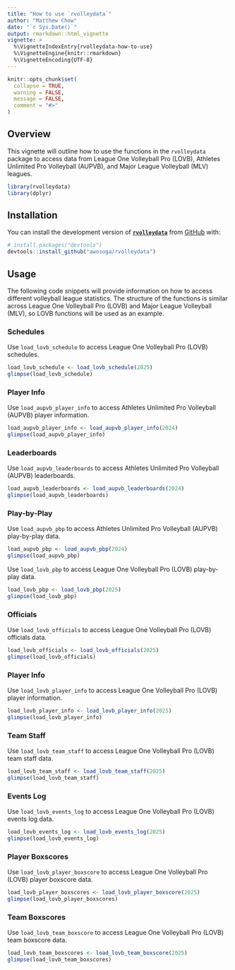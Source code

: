 ```yaml
---
title: "How to use `rvolleydata`"
author: "Matthew Chow"
date: "`r Sys.Date()`"
output: rmarkdown::html_vignette
vignette: >
  %\VignetteIndexEntry{rvolleydata-how-to-use}
  %\VignetteEngine{knitr::rmarkdown}
  %\VignetteEncoding{UTF-8}
---
```


```r
knitr::opts_chunk$set(
  collapse = TRUE,
  warning = FALSE,
  message = FALSE,
  comment = "#>"
)
```

## Overview

This vignette will outline how to use the functions in the `rvolleydata` package to access data from League One Volleyball Pro (LOVB), Athletes Unlimited Pro Volleyball (AUPVB), and Major League Volleyball (MLV) leagues.

```r
library(rvolleydata)
library(dplyr)
```

## Installation

You can install the development version of [**`rvolleydata`**](https://github.com/awosoga/rvolleydata) from [GitHub](https://github.com/awosoga/rvolleydata) with:

```r
# install.packages("devtools")
devtools::install_github("awosoga/rvolleydata")
```

## Usage

The following code snippets will provide information on how to access different volleyball league statistics. The structure of the functions is similar across League One Volleyball Pro (LOVB) and Major League Volleyball (MLV), so LOVB functions will be used as an example.

### Schedules

Use `load_lovb_schedule` to access League One Volleyball Pro (LOVB) schedules.

```r
load_lovb_schedule <- load_lovb_schedule(2025)
glimpse(load_lovb_schedule)
```

### Player Info

Use `load_aupvb_player_info` to access Athletes Unlimited Pro Volleyball (AUPVB) player information.

```r
load_aupvb_player_info <- load_aupvb_player_info(2024)
glimpse(load_aupvb_player_info)
```

### Leaderboards

Use `load_aupvb_leaderboards` to access Athletes Unlimited Pro Volleyball (AUPVB) leaderboards.

```r
load_aupvb_leaderboards <- load_aupvb_leaderboards(2024)
glimpse(load_aupvb_leaderboards)
```

### Play-by-Play

Use `load_aupvb_pbp` to access Athletes Unlimited Pro Volleyball (AUPVB) play-by-play data.

```r
load_aupvb_pbp <- load_aupvb_pbp(2024)
glimpse(load_aupvb_pbp)
```

Use `load_lovb_pbp` to access League One Volleyball Pro (LOVB) play-by-play data.

```r
load_lovb_pbp <- load_lovb_pbp(2025)
glimpse(load_lovb_pbp)
```

### Officials

Use `load_lovb_officials` to access League One Volleyball Pro (LOVB) officials data.

```r
load_lovb_officials <- load_lovb_officials(2025)
glimpse(load_lovb_officials)
```

### Player Info

Use `load_lovb_player_info` to access League One Volleyball Pro (LOVB) player information.

```r
load_lovb_player_info <- load_lovb_player_info(2025)
glimpse(load_lovb_player_info)
```

### Team Staff

Use `load_lovb_team_staff` to access League One Volleyball Pro (LOVB) team staff data.

```r
load_lovb_team_staff <- load_lovb_team_staff(2025)
glimpse(load_lovb_team_staff)
```

### Events Log

Use `load_lovb_events_log` to access League One Volleyball Pro (LOVB) events log data.

```r
load_lovb_events_log <- load_lovb_events_log(2025)
glimpse(load_lovb_events_log)
```

### Player Boxscores

Use `load_lovb_player_boxscore` to access League One Volleyball Pro (LOVB) player boxscore data.

```r
load_lovb_player_boxscores <- load_lovb_player_boxscore(2025)
glimpse(load_lovb_player_boxscores)
```

### Team Boxscores

Use `load_lovb_team_boxscore` to access League One Volleyball Pro (LOVB) team boxscore data.

```r
load_lovb_team_boxscores <- load_lovb_team_boxscore(2025)
glimpse(load_lovb_team_boxscores)
```
